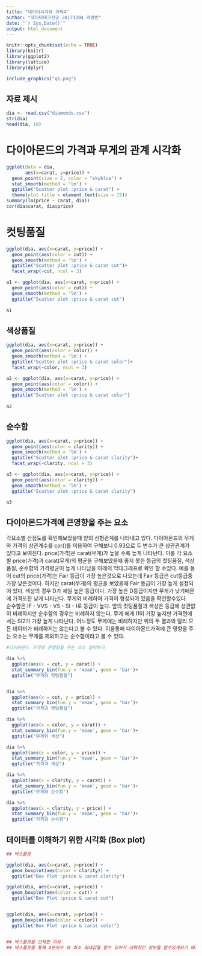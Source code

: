 ---
title: "데이터시각화 과제4"
author: "데이터테크전공 20173204 곽명빈"
date: "`r Sys.Date()`"
output: html_document
---

```{r setup, include=FALSE}
knitr::opts_chunk$set(echo = TRUE)
library(knitr)
library(ggplot2)
library(lattice)
library(dplyr)
```

```{r, echo = FALSE, out.width = "75%", fig.align = "left"}
include_graphics("q1.png")
```


## 자료 제시
```{r}
dia <- read.csv("diamonds.csv")
str(dia)
head(dia, 10)
```

# 다이아몬드의 가격과 무게의 관계 시각화

```{r}
ggplot(data = dia,
       aes(x=carat, y=price)) + 
  geom_point(size = 2, color = "skyblue") + 
  stat_smooth(method = 'lm') +
  ggtitle("Scatter plot :price & carat") +
  theme(plot.title = element_text(size = 15))
summary(lm(price ~ carat, dia))
cor(dia$carat, dia$price)
```

#  컷팅품질
```{r}
ggplot(dia, aes(x=carat, y=price)) +
  geom_point(aes(color = cut)) +
  geom_smooth(method = 'lm') +
  ggtitle("Scatter plot :price & carat cut")+
  facet_wrap(~cut, ncol = 3)

a1 <- ggplot(dia, aes(x=carat, y=price)) +
  geom_point(aes(color = cut)) +
  geom_smooth(method = 'lm') +
  ggtitle("Scatter plot :price & carat cut")
  
a1

```


## 색상품질
```{r}
ggplot(dia, aes(x=carat, y=price)) +
  geom_point(aes(color = color)) +
  geom_smooth(method = 'lm') + 
  ggtitle("Scatter plot :price & carat color")+
  facet_wrap(~color, ncol = 3)

a2 <- ggplot(dia, aes(x=carat, y=price)) +
  geom_point(aes(color = color)) +
  geom_smooth(method = 'lm') + 
  ggtitle("Scatter plot :price & carat color")
  
a2  
```

## 순수함
```{r}
ggplot(dia, aes(x=carat, y=price)) +
  geom_point(aes(color = clarity)) +
  geom_smooth(method = 'lm') +  
  ggtitle("Scatter plot :price & carat clarity")+
  facet_wrap(~clarity, ncol = 3)

a3 <- ggplot(dia, aes(x=carat, y=price)) +
  geom_point(aes(color = clarity)) +
  geom_smooth(method = 'lm') +  
  ggtitle("Scatter plot :price & carat clarity")

a3

``` 


## 다이아몬드가격에 큰영향을 주는 요소


각요소별 산점도를 확인해보았을때 양의 선형관계를 나타내고 있다. 다이아몬드의 무게와 가격의 상관계수를 cor()를 이용하여 구해보니 0.93으로 두 변수가 큰 상관관계가 있다고 보여진다. price(가격)은 carat(무게)가 높을 수록 높게 나타난다. 이를 각 요소별 price(가격)과 carat(무게)의 평균을 구해보았을때 좋지 못한 등급의 컷팅품질, 색상품질, 순수함의 가격평균이 높게 나타남을 아래의 막대그래프로 확인 할 수있다. 예를 들어 cut의 price(가격)는 Fair 등급이 가장 높은것으로 나오는데 Fair 등급은 cut등급중 가장 낮은것이다. 하지만 carat(무게)의 평균을 보았을때 Fair 등급이 가장 높게 설정되어 있다.
색상의 경우 D가 제일 높은 등급이다. 가장 높은 D등급이지만 무게가 낮기때문에 가격또한 낮게 나타난다. 무게와 비례하여 가격이 형성되어 있음을 확인할수있다.  
순수함은 IF - VVS - VS - SI - I로 등급이 높다.  앞의 컷팅품질과 색상은 등급에 상관없이 비례하지만 순수함의 경우는 비례하지 않는다. 무게 에게 I1이 가장 높지만 가격면에서는 SI2가 가장 높게 나타난다. 어느정도 무게에는 비례하지만 위의 두 결과와 달리 모든 데이터가 비례하지는 않는다고 볼 수 있다. 이을통해 다이아몬드가격에 큰 영향을 주는 요소는 무게를 제외하고는 순수함이라고 볼 수 있다. 
```{r} 
#다이아몬드 가격에 큰영향을 주는 요소 알아보기 

dia %>%
  ggplot(aes(x = cut, y = carat)) +
  stat_summary_bin(fun.y = 'mean', geom = 'bar')+
  ggtitle("무게와 컷팅품질")


dia %>%
  ggplot(aes(x = cut, y = price)) +
  stat_summary_bin(fun.y = 'mean', geom = 'bar')+
  ggtitle("가격과 컷팅품질") 

dia %>%
  ggplot(aes(x = color, y = carat)) +
  stat_summary_bin(fun.y = 'mean', geom = 'bar')+
  ggtitle("무게와 색상") 

dia %>%
  ggplot(aes(x = color, y = price)) +
  stat_summary_bin(fun.y = 'mean', geom = 'bar')+
  ggtitle("가격과 색상")  

dia %>%
  ggplot(aes(x = clarity, y = carat)) +
  stat_summary_bin(fun.y = 'mean', geom = 'bar')+
  ggtitle("무게와 순수함")   

dia %>%
  ggplot(aes(x = clarity, y = price)) +
  stat_summary_bin(fun.y = 'mean', geom = 'bar')+
  ggtitle("가격과 순수함")  


```

## 데이터를 이해하기 위한 시각화 (Box plot)

```{r}
## 박스플랏

ggplot(dia, aes(x=carat, y=price)) +
  geom_boxplot(aes(color = clarity)) +
  ggtitle("Box Plot :price & carat clarity")

ggplot(dia, aes(x=carat, y=price)) +
  geom_boxplot(aes(color = cut)) +
  ggtitle("Box Plot :price & carat cut")


ggplot(dia, aes(x=carat, y=price)) +
  geom_boxplot(aes(color = color)) +
  ggtitle("Box Plot :price & carat color")


## 박스플랏을 선택한 이유 
## 박스플랏을 통해 4분위수 와 최소 최대값을 알수 있어서 대략적인 정보를 알수있게되기 떄문

```





